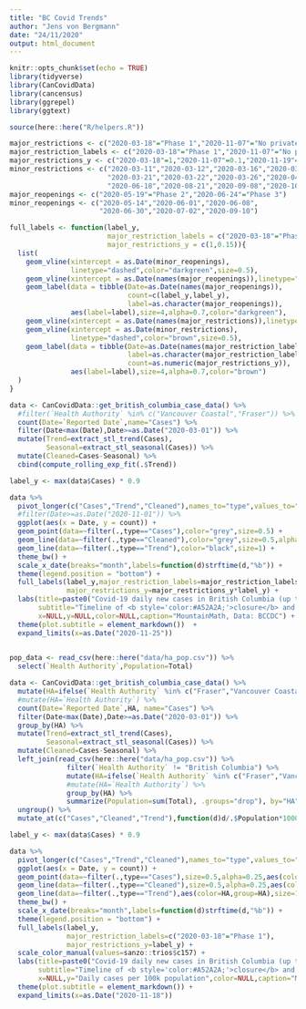 ```yaml
---
title: "BC Covid Trends"
author: "Jens von Bergmann"
date: "24/11/2020"
output: html_document
---
```



```r
knitr::opts_chunk$set(echo = TRUE)
library(tidyverse)
library(CanCovidData)
library(cancensus)
library(ggrepel)
library(ggtext)

source(here::here("R/helpers.R"))

major_restrictions <- c("2020-03-18"="Phase 1","2020-11-07"="No private\ngatherings","2020-11-19"="Masks and\ntravel ban")
major_restriction_labels <- c("2020-03-18"="Phase 1","2020-11-07"="No private\ngatherings","2020-11-19"="Masks and\ntravel ban")
major_restrictions_y <- c("2020-03-18"=1,"2020-11-07"=0.1,"2020-11-19"=0.3)
minor_restrictions <- c("2020-03-11","2020-03-12","2020-03-16","2020-03-17",
                        "2020-03-21","2020-03-22","2020-03-26","2020-04-18",
                        "2020-06-18","2020-08-21","2020-09-08","2020-10-26")
major_reopenings <- c("2020-05-19"="Phase 2","2020-06-24"="Phase 3")
minor_reopenings <- c("2020-05-14","2020-06-01","2020-06-08",
                      "2020-06-30","2020-07-02","2020-09-10")

full_labels <- function(label_y,
                        major_restriction_labels = c("2020-03-18"="Phase 1","2020-11-07"="No private\ngatherings"),
                        major_restrictions_y = c(1,0.15)){
  list(
    geom_vline(xintercept = as.Date(minor_reopenings),
               linetype="dashed",color="darkgreen",size=0.5),
    geom_vline(xintercept = as.Date(names(major_reopenings)),linetype="dashed",color="darkgreen",size=1),
    geom_label(data = tibble(Date=as.Date(names(major_reopenings)),
                             count=c(label_y,label_y),
                             label=as.character(major_reopenings)),
               aes(label=label),size=4,alpha=0.7,color="darkgreen"),
    geom_vline(xintercept = as.Date(names(major_restrictions)),linetype="dashed",color="brown",size=1),
    geom_vline(xintercept = as.Date(minor_restrictions),
               linetype="dashed",color="brown",size=0.5),
    geom_label(data = tibble(Date=as.Date(names(major_restriction_labels)),
                             label=as.character(major_restriction_labels),
                             count=as.numeric(major_restrictions_y)),
               aes(label=label),size=4,alpha=0.7,color="brown")
  )
}
```



```r
data <- CanCovidData::get_british_columbia_case_data() %>%
  #filter(`Health Authority` %in% c("Vancouver Coastal","Fraser")) %>%
  count(Date=`Reported Date`,name="Cases") %>%
  filter(Date<max(Date),Date>=as.Date("2020-03-01")) %>%
  mutate(Trend=extract_stl_trend(Cases),
         Seasonal=extract_stl_seasonal(Cases)) %>%
  mutate(Cleaned=Cases-Seasonal) %>%
  cbind(compute_rolling_exp_fit(.$Trend))

label_y <- max(data$Cases) * 0.9

data %>% 
  pivot_longer(c("Cases","Trend","Cleaned"),names_to="type",values_to="count") %>%
  #filter(Date>=as.Date("2020-11-01")) %>%
  ggplot(aes(x = Date, y = count)) + 
  geom_point(data=~filter(.,type=="Cases"),color="grey",size=0.5) +
  geom_line(data=~filter(.,type=="Cleaned"),color="grey",size=0.5,alpha=0.5) +
  geom_line(data=~filter(.,type=="Trend"),color="black",size=1) +
  theme_bw() +
  scale_x_date(breaks="month",labels=function(d)strftime(d,"%b")) +
  theme(legend.position = "bottom") +
  full_labels(label_y,major_restriction_labels=major_restriction_labels,
              major_restrictions_y=major_restrictions_y*label_y) +
  labs(title=paste0("Covid-19 daily new cases in British Columbia (up to ",strftime(max(data$Date),"%a %b %d"),")"),
       subtitle="Timeline of <b style='color:#A52A2A;'>closure</b> and <b style='color:#006400;'>reopening</b> events",
       x=NULL,y=NULL,color=NULL,caption="MountainMath, Data: BCCDC") +
  theme(plot.subtitle = element_markdown())  +
  expand_limits(x=as.Date("2020-11-25"))
  
```


```r
pop_data <- read_csv(here::here("data/ha_pop.csv")) %>%
  select(`Health Authority`,Population=Total)

data <- CanCovidData::get_british_columbia_case_data() %>%
  mutate(HA=ifelse(`Health Authority` %in% c("Fraser","Vancouver Coastal"),`Health Authority`,"Rest of BC")) %>%
  #mutate(HA=`Health Authority`) %>%
  count(Date=`Reported Date`,HA, name="Cases") %>%
  filter(Date<max(Date),Date>=as.Date("2020-03-01")) %>%
  group_by(HA) %>%
  mutate(Trend=extract_stl_trend(Cases),
         Seasonal=extract_stl_seasonal(Cases)) %>%
  mutate(Cleaned=Cases-Seasonal) %>%
  left_join(read_csv(here::here("data/ha_pop.csv")) %>%
              filter(`Health Authority` != "British Columbia") %>%
              mutate(HA=ifelse(`Health Authority` %in% c("Fraser","Vancouver Coastal"),`Health Authority`,"Rest of BC")) %>%
              #mutate(HA=`Health Authority`) %>%
              group_by(HA) %>%
              summarize(Population=sum(Total), .groups="drop"), by="HA") %>%
  ungroup() %>%
  mutate_at(c("Cases","Cleaned","Trend"),function(d)d/.$Population*100000)

label_y <- max(data$Cases) * 0.9

data %>% 
  pivot_longer(c("Cases","Trend","Cleaned"),names_to="type",values_to="count") %>%
  ggplot(aes(x = Date, y = count)) + 
  geom_point(data=~filter(.,type=="Cases"),size=0.5,alpha=0.25,aes(color=HA,group=HA)) +
  geom_line(data=~filter(.,type=="Cleaned"),size=0.5,alpha=0.25,aes(color=HA,group=HA)) +
  geom_line(data=~filter(.,type=="Trend"),aes(color=HA,group=HA),size=1) +
  theme_bw() +
  scale_x_date(breaks="month",labels=function(d)strftime(d,"%b")) +
  theme(legend.position = "bottom") +
  full_labels(label_y,
              major_restriction_labels=c("2020-03-18"="Phase 1"),
              major_restrictions_y=label_y) +
  scale_color_manual(values=sanzo::trios$c157) +
  labs(title=paste0("Covid-19 daily new cases in British Columbia (up to ",strftime(max(data$Date),"%a %b %d"),")"),
       subtitle="Timeline of <b style='color:#A52A2A;'>closure</b> and <b style='color:#006400;'>reopening</b> events",
       x=NULL,y="Daily cases per 100k population",color=NULL,caption="MountainMath, Data: BCCDC, BC Stats") +
  theme(plot.subtitle = element_markdown()) +
  expand_limits(x=as.Date("2020-11-18"))

```

